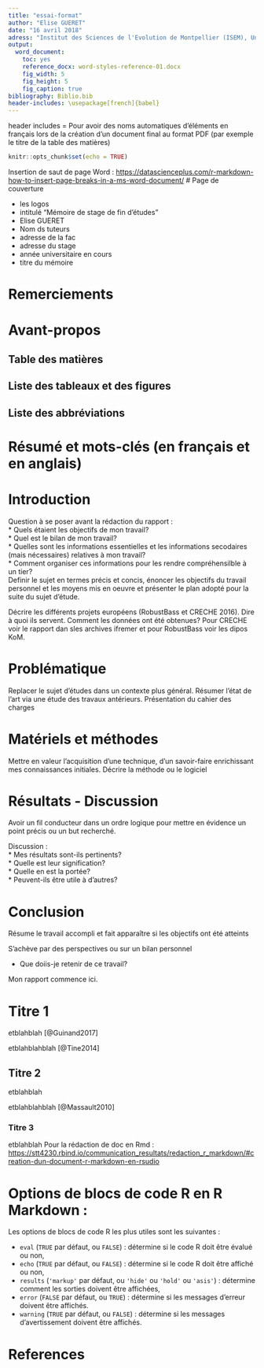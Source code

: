 ```yaml
---
title: "essai-format"
author: "Elise GUERET"
date: "16 avril 2018"
adress: "Institut des Sciences de l'Evolution de Montpellier (ISEM), Université de Montpellier, Campus Triolet, Place Eugène Bataillon, cc65, 34095 Montpellier"
output: 
  word_document:
    toc: yes
    reference_docx: word-styles-reference-01.docx
    fig_width: 5
    fig_height: 5
    fig_caption: true
bibliography: Biblio.bib
header-includes: \usepackage[french]{babel}
---
```

header includes = Pour avoir des noms automatiques d’éléments en français lors de la création d’un document final au format PDF (par exemple le titre de la table des matières)
```r
knitr::opts_chunk$set(echo = TRUE)
```
Insertion de saut de page Word : <https://datascienceplus.com/r-markdown-how-to-insert-page-breaks-in-a-ms-word-document/>
# Page de couverture 

* les logos  
* intitulé "Mémoire de stage de fin d'études" 
* Elise GUERET 
* Nom ds tuteurs
* adresse de la fac
* adresse du stage
* année universitaire en cours
* titre du mémoire

# Remerciements

# Avant-propos

## Table des matières

## Liste des tableaux et des figures

## Liste des abbréviations

# Résumé et mots-clés (en français et en anglais)

# Introduction
Question à se poser avant la rédaction du rapport :   
* Quels étaient les objectifs de mon travail?  
* Quel est le bilan de mon travail?  
* Quelles sont les informations essentielles et les informations secodaires (mais nécessaires) relatives à mon travail?  
* Comment organiser ces informations pour les rendre compréhensilble à un tier?    
Definir le sujet en termes précis et concis, énoncer les objectifs du travail personnel et les moyens mis en oeuvre et présenter le plan adopté pour la suite du sujet d'étude.

Décrire les différents projets européens (RobustBass et CRECHE 2016). Dire à quoi ils servent. Comment les données ont été obtenues? Pour CRECHE voir le rapport dan sles archives ifremer et pour RobustBass voir les dipos KoM.

# Problématique

Replacer le sujet d'études dans un contexte plus général.
Résumer l'état de l'art via une étude des travaux antérieurs.
Présentation du cahier des charges

# Matériels et méthodes

Mettre en valeur l'acquisition d'une technique, d'un savoir-faire enrichissant mes connaissances initiales.
Décrire la méthode ou le logiciel

# Résultats - Discussion

Avoir un fil conducteur dans un ordre logique pour mettre en évidence un point précis ou un but recherché.

Discussion :  
* Mes résultats sont-ils pertinents?  
* Quelle est leur signification?  
* Quelle en est la portée?  
* Peuvent-ils être utile à d'autres?

# Conclusion

Résume le travail accompli et fait apparaître si les objectifs ont été atteints

S'achève par des perspectives ou sur un bilan personnel

* Que doiis-je retenir de ce travail?

Mon rapport commence ici.

# Titre 1 

etblahblah [@Guinand2017]

etblahblahblah [@Tine2014]

## Titre 2

etblahblah

etblahblahblah [@Massault2010]

### Titre 3

etblahblah
 Pour la rédaction de doc en Rmd : 
<https://stt4230.rbind.io/communication_resultats/redaction_r_markdown/#creation-dun-document-r-markdown-en-rsudio>

# Options de blocs de code R en R Markdown :
Les options de blocs de code R les plus utiles sont les suivantes :

* ``eval`` (``TRUE`` par défaut, ou ``FALSE``) : détermine si le code R doit être évalué ou non,  
* ``echo`` (``TRUE`` par défaut, ou ``FALSE``) : détermine si le code R doit être affiché ou non,  
* ``results`` (``'markup'`` par défaut, ou ``'hide'`` ou ``'hold'`` ou ``'asis'``) :
détermine comment les sorties doivent être affichées,  
* ``error`` (``FALSE`` par défaut, ou ``TRUE``) : détermine si les messages d’erreur doivent être affichés.  
* ``warning`` (``TRUE`` par défaut, ou ``FALSE``) : détermine si les messages d’avertissement doivent être affichés.  

# References
